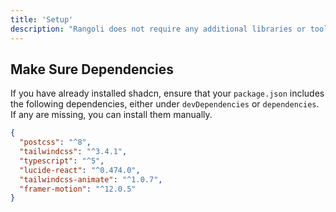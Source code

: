 ```yaml
---
title: 'Setup'
description: "Rangoli does not require any additional libraries or tools, you just need to copy & paste component code. Since it is based on shadcn, make sure you have shadcn installed. For more details, visit the [shadcn documentation](https://ui.shadcn.com/docs/installation)."
---
```



## Make Sure Dependencies  

If you have already installed shadcn, ensure that your `package.json` includes the following dependencies, either under `devDependencies` or `dependencies`. If any are missing, you can install them manually.  

```json package.json
{
  "postcss": "^8",
  "tailwindcss": "^3.4.1",
  "typescript": "^5",
  "lucide-react": "^0.474.0",
  "tailwindcss-animate": "^1.0.7",
  "framer-motion": "^12.0.5"
}
```
